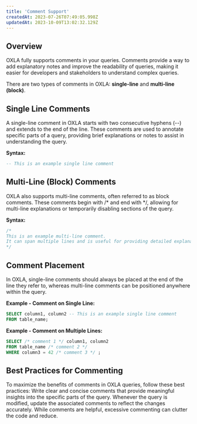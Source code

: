 ```yaml
---
title: 'Comment Support'
createdAt: 2023-07-26T07:49:05.998Z
updatedAt: 2023-10-09T13:02:32.129Z
---
```


## Overview

OXLA fully supports comments in your queries. Comments provide a way to add explanatory notes and improve the readability of queries, making it easier for developers and stakeholders to understand complex queries.&#x20;

There are two types of comments in OXLA: **single-line** and **multi-line (block)**.

## Single Line Comments

A single-line comment in OXLA starts with two consecutive hyphens (--) and extends to the end of the line. These comments are used to annotate specific parts of a query, providing brief explanations or notes to assist in understanding the query.

**Syntax:**

```sql
-- This is an example single line comment
```

## Multi-Line (Block) Comments

OXLA also supports multi-line comments, often referred to as block comments. These comments begin with /\* and end with \*/, allowing for multi-line explanations or temporarily disabling sections of the query.

**Syntax:**

```sql
/*
This is an example multi-line comment.
It can span multiple lines and is useful for providing detailed explanations.
*/
```

## Comment Placement

In OXLA, single-line comments should always be placed at the end of the line they refer to, whereas multi-line comments can be positioned anywhere within the query.&#x20;

**Example - Comment on Single Line:**

```sql
SELECT column1, column2 -- This is an example single line comment
FROM table_name;
```

**Example - Comment on Multiple Lines:**

```sql
SELECT /* comment 1 */ column1, column2
FROM table_name /* comment 2 */
WHERE column3 = 42 /* comment 3 */ ;
```

## Best Practices for Commenting

To maximize the benefits of comments in OXLA queries, follow these best practices:
<CardGroup cols={2}>
  <Card title="Be Concise" icon="square-1">
    Write clear and concise comments that provide meaningful insights into the specific parts of the query.
  </Card>
  <Card title="Update Comments During Code Changes" icon="square-2">
    Whenever the query is modified, update the associated comments to reflect the changes accurately.
  </Card>
  <Card title="Avoid Over-Commenting" icon="square-3">
    While comments are helpful, excessive commenting can clutter the code and reduce.
  </Card>
</CardGroup>